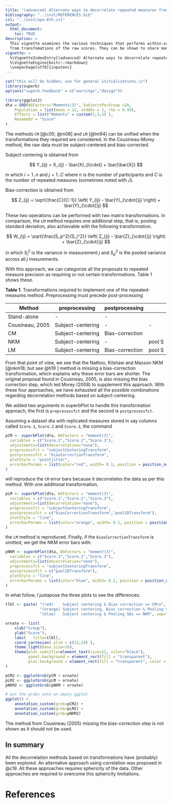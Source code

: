 ```yaml
---
title: "(advanced) Alternate ways to decorrelate repeated measures from transformations"
bibliography: "../inst/REFERENCES.bib"
csl: "../inst/apa-6th.csl"
output: 
  html_document:
    toc: TRUE
description: >
  This vignette examines the various techniques that performs within-subject decorrelation
  from transfomations of the raw scores. They can be shown to share many elements.
vignette: >
  %\VignetteIndexEntry{(advanced) Alternate ways to decorrelate repeated measures from transformations}
  %\VignetteEngine{knitr::rmarkdown}
  \usepackage[utf8]{inputenc}
---
```



```r
cat("this will be hidden; use for general initializations.\n")
library(superb)
options("superb.feedback" = c("warnings","design"))

library(ggplot2)
dta = GRD(WSFactors="Moments(3)", SubjectsPerGroup =20, 
    Population = list(mean = 12, stddev = 1, rho = 0.45),
    Effects = list("Moments" = custom(2,3,5) ),
    RenameDV = "Score"
)

```

The methods ``CM`` [@c05; @m08] and ``LM`` [@lm94] can be unified when 
the transformations they required are considered. In the 
Cousineau-Morey method, the raw data must be subject-centered and bias-corrected. 

Subject centering is obtained from

$$
Y_{ij} = X_{ij} - \bar{X}_{i\cdot} + \bar{\bar{X}}
$$


in which $i = 1..n$ and $j=1..C$ where $n$ is the number of participants and $C$ is the number
of repeated measures (sometimes noted with $J$).

Bias-correction is obtained from

$$
Z_{ij} = \sqrt{\frac{C}{C-1}} \left( Y_{ij} - \bar{Y}_{\cdot{}j} \right) + \bar{Y}_{\cdot{}j}
$$

These two operations 
can be performed with two matrix transformations. In comparison, the ``LM`` 
method requires one additional step, that is, pooling standard deviation, 
also achievable with the following transformation.

$$
W_{ij} = \sqrt{\frac{S_p^2}{S_i^2}} \left( Z_{ij} - \bar{Z}_{\cdot{}j} \right) + \bar{Z}_{\cdot{}j}
$$

in which $S_j^2$ is the variance in measurement $j$ and $S_p^2$ is the pooled variance across all $j$ mesurements.

With this approach, we can categorize all the proposals to repeated measure precision as requiring or 
not certain transformations. Table 1 shows these.

**Table 1**. Transformations required to implement one of the repeated-measures
method. Preprocessing must precede post-processing


| Method			| preprocessing	    | postprocessing    |         |  
|-------------------|-------------------|-------------------|---------|
| Stand-alone		| -			        | -                 |         |
| Cousineau, 2005	| Subject-centering	| -			        | -       |
| CM			    | Subject-centering	| Bias-correction	|         |
| NKM			    | Subject-centering	| -			        | pool S  | 
| LM			    | Subject-centering	| Bias-correction	| pool S  |

	 
From that point of view, we see that the Nathoo, Kilshaw and Masson NKM [@nkm18; but see @h19  ] method is missing a 
bias-correction transformation, which explains why these error bars are shorter. The original 
proposal found in Cousineau, 2005, is also missing the bias correction step, which led Morey (2008) 
to supplement this approach. With these four approaches, we have exhausted all the possible combinations 
regarding decorrelation methods based on subject-centering.

We added two arguments in superbPlot to handle this transformation approach, the first is ``preprocessfct`` 
and the second is ``postprocessfct``. 

Assuming a dataset dta with replicated measures stored in say columns called ``Score.1``, ``Score.2`` and
``Score.3``, the command

```r
pCM <- superbPlot(dta, WSFactors = "moment(3)",     
  variables = c("Score.1","Score.2","Score.3"), 
  adjustments=list(decorrelation="none"),
  preprocessfct = "subjectCenteringTransform",
  postprocessfct = "biasCorrectionTransform",
  plotStyle = "pointjitter",
  errorbarParams = list(color="red", width= 0.1, position = position_nudge(-0.05) )
)
```

will reproduce the ``CM`` error bars because it decorrelates the data as per
this method. With one additional transformation, 

```r
pLM <- superbPlot(dta, WSFactors = "moment(3)", 
  variables = c("Score.1","Score.2","Score.3"), 
  adjustments=list(decorrelation="none"),
  preprocessfct = "subjectCenteringTransform",
  postprocessfct = c("biasCorrectionTransform","poolSDTransform"),
  plotStyle = "line",
  errorbarParams = list(color="orange", width= 0.1, position = position_nudge(-0.0) )
)
```

the ``LM`` method is reproduced. Finally, if the ``biasCorrectionTransform`` is omitted, we get the NKM error bars with:


```r
pNKM <- superbPlot(dta, WSFactors = "moment(3)", 
  variables = c("Score.1","Score.2","Score.3"), 
  adjustments=list(decorrelation="none"),
  preprocessfct = "subjectCenteringTransform",
  postprocessfct = c("poolSDTransform"),
  plotStyle = "line",
  errorbarParams = list(color="blue", width= 0.1, position = position_nudge(+0.05) )
)
```

In what follow, I justapose the three plots to see the differences:

```r
tlbl <- paste( "(red)    Subject centering & Bias correction == CM\n",
               "(orange) Subject centering, Bias correction & Pooling SDs == LM\n",
               "(blue)   Subject centering & Pooling SDs == NKM", sep="")

ornate <- list(
    xlab("Group"),
    ylab("Score"),
    labs(   title=tlbl),
    coord_cartesian( ylim = c(12,18) ),
    theme_light(base_size=16),
    theme(plot.subtitle=element_text(size=12, color="black"), 
          panel.background = element_rect(fill = "transparent"),
          plot.background = element_rect(fill = "transparent", color = "white"))
)

pCM2 <- ggplotGrob(pCM + ornate)
pLM2 <- ggplotGrob(pLM + ornate)
pNKM2 <- ggplotGrob(pNKM + ornate)

# put the grobs onto an empty ggplot 
ggplot() + 
    annotation_custom(grob=pCM2) + 
    annotation_custom(grob=pLM2) + 
    annotation_custom(grob=pNKM2)
```

The method from Cousineau (2005) missing the bias-correction step
is not shown as it should not be used.



## In summary

All the decorrelation methods based on transformations have (probably) been
explored. An alternative approach using correlation was proposed in @c19. All
these approaches requires sphericity of the data.
Other approaches are required to overcome this sphericity limitations.






# References
